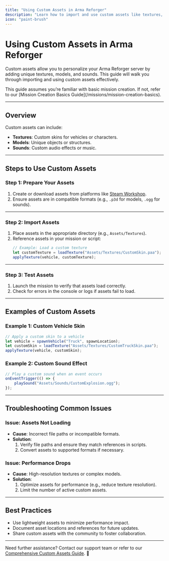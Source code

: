 ```yaml
---
title: "Using Custom Assets in Arma Reforger"
description: "Learn how to import and use custom assets like textures, models, and sounds to enhance your Arma Reforger server."
icon: "paint-brush"
---
```


# Using Custom Assets in Arma Reforger  

Custom assets allow you to personalize your Arma Reforger server by adding unique textures, models, and sounds. This guide will walk you through importing and using custom assets effectively.

<Callout type="info">  
This guide assumes you’re familiar with basic mission creation. If not, refer to our [Mission Creation Basics Guide](/missions/mission-creation-basics).  
</Callout>  

---

## Overview  

Custom assets can include:  
- **Textures**: Custom skins for vehicles or characters.  
- **Models**: Unique objects or structures.  
- **Sounds**: Custom audio effects or music.  

---

## Steps to Use Custom Assets  

### Step 1: Prepare Your Assets  
1. Create or download assets from platforms like [Steam Workshop](https://steamcommunity.com/workshop/).  
2. Ensure assets are in compatible formats (e.g., `.p3d` for models, `.ogg` for sounds).  

---

### Step 2: Import Assets  
1. Place assets in the appropriate directory (e.g., `Assets/Textures`).  
2. Reference assets in your mission or script:  
   ```javascript
   // Example: Load a custom texture
   let customTexture = loadTexture("Assets/Textures/CustomSkin.paa");
   applyTexture(vehicle, customTexture);
   ```

---

### Step 3: Test Assets  
1. Launch the mission to verify that assets load correctly.  
2. Check for errors in the console or logs if assets fail to load.  

---

## Examples of Custom Assets  

### Example 1: Custom Vehicle Skin  
```javascript
// Apply a custom skin to a vehicle
let vehicle = spawnVehicle("Truck", spawnLocation);
let customSkin = loadTexture("Assets/Textures/CustomTruckSkin.paa");
applyTexture(vehicle, customSkin);
```

### Example 2: Custom Sound Effect  
```javascript
// Play a custom sound when an event occurs
onEventTrigger(() => {
    playSound("Assets/Sounds/CustomExplosion.ogg");
});
```

---

## Troubleshooting Common Issues  

### Issue: Assets Not Loading  
- **Cause**: Incorrect file paths or incompatible formats.  
- **Solution**:  
  1. Verify file paths and ensure they match references in scripts.  
  2. Convert assets to supported formats if necessary.  

### Issue: Performance Drops  
- **Cause**: High-resolution textures or complex models.  
- **Solution**:  
  1. Optimize assets for performance (e.g., reduce texture resolution).  
  2. Limit the number of active custom assets.  

---

## Best Practices  

- Use lightweight assets to minimize performance impact.  
- Document asset locations and references for future updates.  
- Share custom assets with the community to foster collaboration.  

---

Need further assistance? Contact our support team or refer to our [Comprehensive Custom Assets Guide](/advanced-features/custom-assets). 🚀  
